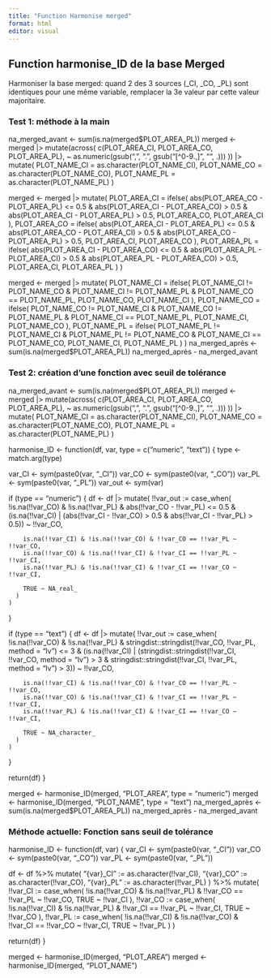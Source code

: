```yaml
---
title: "Function Harmonise merged"
format: html
editor: visual
---
```


## Function harmonise_ID de la base Merged

Harmoniser la base merged: quand 2 des 3 sources (\_CI, \_CO, \_PL) sont identiques pour une même variable, remplacer la 3e valeur par cette valeur majoritaire.

### Test 1: méthode à la main

na_merged_avant \<- sum(is.na(merged\$PLOT_AREA_PL)) merged \<- merged \|\> mutate(across( c(PLOT_AREA_CI, PLOT_AREA_CO, PLOT_AREA_PL), \~ as.numeric(gsub(",", ".", gsub("\[\^0-9.,\]", "", .))) )) \|\> mutate( PLOT_NAME_CI = as.character(PLOT_NAME_CI), PLOT_NAME_CO = as.character(PLOT_NAME_CO), PLOT_NAME_PL = as.character(PLOT_NAME_PL) )

merged \<- merged \|\> mutate( PLOT_AREA_CI = ifelse( abs(PLOT_AREA_CO - PLOT_AREA_PL) \<= 0.5 & abs(PLOT_AREA_CI - PLOT_AREA_CO) \> 0.5 & abs(PLOT_AREA_CI - PLOT_AREA_PL) \> 0.5, PLOT_AREA_CO, PLOT_AREA_CI ), PLOT_AREA_CO = ifelse( abs(PLOT_AREA_CI - PLOT_AREA_PL) \<= 0.5 & abs(PLOT_AREA_CO - PLOT_AREA_CI) \> 0.5 & abs(PLOT_AREA_CO - PLOT_AREA_PL) \> 0.5, PLOT_AREA_CI, PLOT_AREA_CO ), PLOT_AREA_PL = ifelse( abs(PLOT_AREA_CI - PLOT_AREA_CO) \<= 0.5 & abs(PLOT_AREA_PL - PLOT_AREA_CI) \> 0.5 & abs(PLOT_AREA_PL - PLOT_AREA_CO) \> 0.5, PLOT_AREA_CI, PLOT_AREA_PL ) )

merged \<- merged \|\> mutate( PLOT_NAME_CI = ifelse( PLOT_NAME_CI != PLOT_NAME_CO & PLOT_NAME_CI != PLOT_NAME_PL & PLOT_NAME_CO == PLOT_NAME_PL, PLOT_NAME_CO, PLOT_NAME_CI ), PLOT_NAME_CO = ifelse( PLOT_NAME_CO != PLOT_NAME_CI & PLOT_NAME_CO != PLOT_NAME_PL & PLOT_NAME_CI == PLOT_NAME_PL, PLOT_NAME_CI, PLOT_NAME_CO ), PLOT_NAME_PL = ifelse( PLOT_NAME_PL != PLOT_NAME_CI & PLOT_NAME_PL != PLOT_NAME_CO & PLOT_NAME_CI == PLOT_NAME_CO, PLOT_NAME_CI, PLOT_NAME_PL ) ) na_merged_après \<- sum(is.na(merged\$PLOT_AREA_PL)) na_merged_après - na_merged_avant

### Test 2: création d'une fonction avec seuil de tolérance

na_merged_avant \<- sum(is.na(merged\$PLOT_AREA_PL)) merged \<- merged \|\> mutate(across( c(PLOT_AREA_CI, PLOT_AREA_CO, PLOT_AREA_PL), \~ as.numeric(gsub(",", ".", gsub("\[\^0-9.,\]", "", .))) )) \|\> mutate( PLOT_NAME_CI = as.character(PLOT_NAME_CI), PLOT_NAME_CO = as.character(PLOT_NAME_CO), PLOT_NAME_PL = as.character(PLOT_NAME_PL) )

harmonise_ID \<- function(df, var, type = c("numeric", "text")) { type \<- match.arg(type)

var_CI \<- sym(paste0(var, "\_CI")) var_CO \<- sym(paste0(var, "\_CO")) var_PL \<- sym(paste0(var, "\_PL")) var_out \<- sym(var)

if (type == "numeric") { df \<- df \|\> mutate( !!var_out := case_when( !is.na(!!var_CO) & !is.na(!!var_PL) & abs(!!var_CO - !!var_PL) \<= 0.5 & (is.na(!!var_CI) \| (abs(!!var_CI - !!var_CO) \> 0.5 & abs(!!var_CI - !!var_PL) \> 0.5)) \~ !!var_CO,

```         
    is.na(!!var_CI) & !is.na(!!var_CO) & !!var_CO == !!var_PL ~ !!var_CO,
    is.na(!!var_CO) & !is.na(!!var_CI) & !!var_CI == !!var_PL ~ !!var_CI,
    is.na(!!var_PL) & !is.na(!!var_CI) & !!var_CI == !!var_CO ~ !!var_CI,

    TRUE ~ NA_real_
  )
)
```

}

if (type == "text") { df \<- df \|\> mutate( !!var_out := case_when( !is.na(!!var_CO) & !is.na(!!var_PL) & stringdist::stringdist(!!var_CO, !!var_PL, method = "lv") \<= 3 & (is.na(!!var_CI) \| (stringdist::stringdist(!!var_CI, !!var_CO, method = "lv") \> 3 & stringdist::stringdist(!!var_CI, !!var_PL, method = "lv") \> 3)) \~ !!var_CO,

```         
    is.na(!!var_CI) & !is.na(!!var_CO) & !!var_CO == !!var_PL ~ !!var_CO,
    is.na(!!var_CO) & !is.na(!!var_CI) & !!var_CI == !!var_PL ~ !!var_CI,
    is.na(!!var_PL) & !is.na(!!var_CI) & !!var_CI == !!var_CO ~ !!var_CI,

    TRUE ~ NA_character_
  )
)
```

}

return(df) }

merged \<- harmonise_ID(merged, "PLOT_AREA", type = "numeric") merged \<- harmonise_ID(merged, "PLOT_NAME", type = "text") na_merged_après \<- sum(is.na(merged\$PLOT_AREA_PL)) na_merged_après - na_merged_avant

### Méthode actuelle: Fonction sans seuil de tolérance

harmonise_ID \<- function(df, var) { var_CI \<- sym(paste0(var, "\_CI")) var_CO \<- sym(paste0(var, "\_CO")) var_PL \<- sym(paste0(var, "\_PL"))

df \<- df %\>% mutate( "{var}\_CI" := as.character(!!var_CI), "{var}\_CO" := as.character(!!var_CO), "{var}\_PL" := as.character(!!var_PL) ) %\>% mutate( !!var_CI := case_when( !is.na(!!var_CO) & !is.na(!!var_PL) & !!var_CO == !!var_PL \~ !!var_CO, TRUE \~ !!var_CI ), !!var_CO := case_when( !is.na(!!var_CI) & !is.na(!!var_PL) & !!var_CI == !!var_PL \~ !!var_CI, TRUE \~ !!var_CO ), !!var_PL := case_when( !is.na(!!var_CI) & !is.na(!!var_CO) & !!var_CI == !!var_CO \~ !!var_CI, TRUE \~ !!var_PL ) )

return(df) }

merged \<- harmonise_ID(merged, "PLOT_AREA") merged \<- harmonise_ID(merged, "PLOT_NAME")
